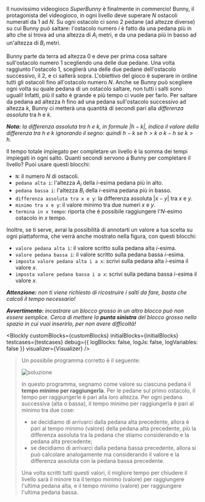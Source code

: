 
Il nuovissimo videogioco _SuperBunny_ è finalmente in commercio! Bunny, il protagonista del videogioco, in ogni livello deve superare $N$ ostacoli numerati da $1$ ad $N$.
Su ogni ostacolo ci sono $2$ pedane (ad altezze diverse) su cui Bunny può saltare: l'ostacolo numero $i$ è fatto da una pedana più in alto che si trova ad una altezza di $A_i$ metri, e da una pedana più in basso ad un'altezza di $B_i$ metri.

Bunny parte da terra ad altezza $0$ e deve per prima cosa saltare sull'ostacolo numero $1$ scegliendo una delle due pedane. Una volta raggiunto l'ostacolo $1$, sceglierà una delle due pedane dell'ostacolo successivo, il $2$, e ci salterà sopra.
L'obiettivo del gioco è superare in ordine tutti gli ostacoli fino all'ostacolo numero $N$. Anche se Bunny può scegliere ogni volta su quale pedana di un ostacolo saltare, non tutti i salti sono uguali!
Infatti, più il salto è grande e più tempo ci vuole per farlo. Per saltare da pedana ad altezza $h$ fino ad una pedana sull'ostacolo successivo ad altezza $k$, Bunny ci metterà una quantità di secondi pari alla _differenza assoluta_ tra $h$ e $k$.

_**Nota:** la differenza assoluta tra $h$ e $k$, in formule $|h - k|$, indica il valore della differenza tra $h$ e $k$ ignorando il segno: quindi $h - k$ se $h > k$ o $k - h$ se $k > h$._

Il tempo totale impiegato per completare un livello è la somma dei tempi impiegati in ogni salto. Quanti secondi servono a Bunny per completare il livello?
Puoi usare questi blocchi:

- `N`: il numero $N$ di ostacoli.
- `pedana alta i`: l'altezza $A_i$ della $i$-esima pedana più in alto.
- `pedana bassa i`: l'altezza $B_i$ della $i$-esima pedana più in basso.
- `differenza assoluta tra x e y`: la differenza assoluta $|x - y|$ tra $x$ e $y$.
- `minimo tra x e y`: il valore minimo tra due numeri $x$ e $y$.
- `termina in x tempo`: riporta che è possibile raggiungere l'$N$-esimo ostacolo in $x$ tempo.

Inoltre, se ti serve, avrai la possibilità di annotarti un valore a tua scelta su ogni piattaforma, che verrà anche mostrato nella figura, con questi blocchi:

- `valore pedana alta i`: il valore scritto sulla pedana alta $i$-esima.
- `valore pedana bassa i`: il valore scritto sulla pedana bassa $i$-esima.
- `imposta valore pedana alta i a x`: scrivi sulla pedana alta $i$-esima il valore $x$.
- `imposta valore pedana bassa i a x`: scrivi sulla pedana bassa $i$-esima il valore $x$.

_**Attenzione:** non ti viene richiesto di ricostruire i salti da fare, basta che calcoli il tempo necessario!_

_**Avvertimento:** incastrare un blocco grosso in un altro blocco può non essere semplice. Cerca di mettere la **punta sinistra** del blocco grosso nello spazio in cui vuoi inserirlo, per non avere difficoltà!_

<Blockly
  customBlocks={customBlocks}
  initialBlocks={initialBlocks}
  testcases={testcases}
  debug={{ logBlocks: false, logJs: false, logVariables: false }}
  visualizer={Visualizer}
/>

> Un possibile programma corretto è il seguente:
>
> ![soluzione](sol.png)
>
> In questo programma, segnamo come valore su ciascuna pedana il **tempo minimo per raggiungerla**.
> Per le pedane sul primo ostacolo, il tempo per raggiungerle è pari alla loro altezza.
> Per ogni pedana successiva (alta o bassa), il tempo minimo per raggiungerla è pari al minimo tra due cose:
>
> - se decidiamo di arrivarci dalla pedana alta precedente, allora è pari al tempo minimo (valore) della pedana alta precedente, più la differenza assoluta tra la pedana che stiamo considerando e la pedana alta precedente;
> - se decidiamo di arrivarci dalla pedana bassa precedente, allora si può calcolare analogamente ma considerando il valore e la differenza assoluta con la pedana bassa precedente.
>
> Una volta scritti tutti questi valori, il migliore tempo per chiudere il livello sarà il minore
> tra il tempo minimo (valore) per raggiungere l'ultima pedana alta, e il tempo minimo (valore)
> per raggiungere l'ultima pedana bassa.
